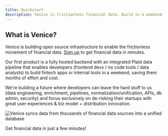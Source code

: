 ```yaml
---
title: Quickstart
description: Venice is frictionless financial data. Build in a weekend, and let us do the heavy lifting. Your customers will thank you.
---
```


## What is Venice?

Venice is building open source infrastructure to enable the frictionless movement 
of financial data. [Sign up](https://app.venice.is) to get financial data in minutes.

Our first product is a fully hosted backend with an integrated Plaid data pipeline 
that enables developers (frontend devs / no code tools / data analysts) to build 
fintech apps or internal tools in a weekend, saving them months of effort and cost. 

We're building a future where developers can leave the hard stuff to us (data 
engineering, enrichment, pipelines, normalization/unification, APIs, db admin, 
security) and focus exclusively on de-risking their startups with great user 
experiences & biz model + distribution innovation.

![Venice syncs data from thousands of financial data sources into a unified database](../images/synced.svg)

<Card title="Create an account" icon="rocket" href="https://app.venice.is">
  Get financial data in just a few minutes!
</Card>